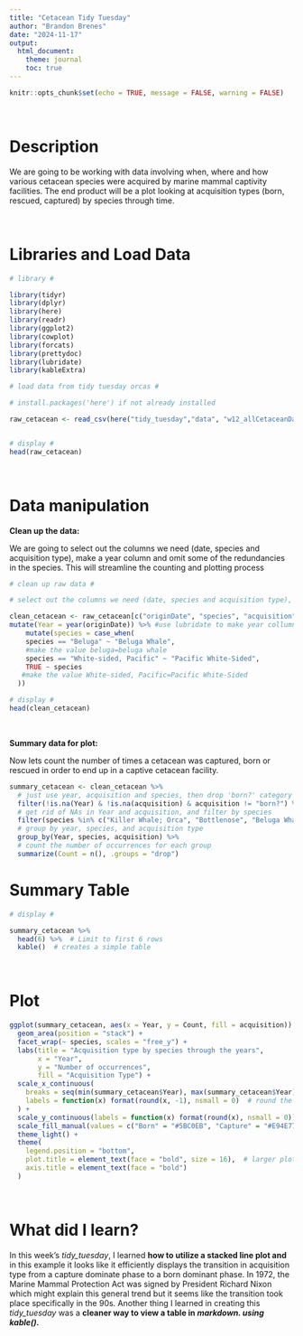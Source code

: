 ```yaml
---
title: "Cetacean Tidy Tuesday"
author: "Brandon Brenes"
date: "2024-11-17"
output:
  html_document:
    theme: journal
    toc: true
---
```


```r

knitr::opts_chunk$set(echo = TRUE, message = FALSE, warning = FALSE)

```

<br>

# Description
We are going to be working with data involving when, where and how various cetacean species were acquired by marine mammal captivity facilities. The end product will be a plot looking at acquisition types (born, rescued, captured) by species through time.

<br>

# Libraries and Load Data

```r

# library #

library(tidyr)
library(dplyr)
library(here)
library(readr)
library(ggplot2)
library(cowplot)
library(forcats)
library(prettydoc)
library(lubridate)
library(kableExtra)
```



```r

# load data from tidy tuesday orcas #

# install.packages('here') if not already installed

raw_cetacean <- read_csv(here("tidy_tuesday","data", "w12_allCetaceanData.csv"))


# display #
head(raw_cetacean)

```

<br>

# Data manipulation

**Clean up the data:**

We are going to select out the columns we need (date, species and acquisition type), make a year column and omit some of the redundancies in the species. This will streamline the counting and plotting process

```r

# clean up raw data #

# select out the columns we need (date, species and acquisition type), make year column and correct redundant beluga and white sided dolphin data

clean_cetacean <- raw_cetacean[c("originDate", "species", "acquisition")]%>% #date, species and acquisition type
mutate(Year = year(originDate)) %>% #use lubridate to make year collumn
    mutate(species = case_when(
    species == "Beluga" ~ "Beluga Whale", 
    #make the value beluga=beluga whale
    species == "White-sided, Pacific" ~ "Pacific White-Sided",
    TRUE ~ species
   #make the value White-sided, Pacific=Pacific White-Sided
  ))

# display #
head(clean_cetacean)

```

<br>

**Summary data for plot:**

Now lets count the number of times a cetacean was captured, born or rescued in order to end up in a captive cetacean facility.

```r
summary_cetacean <- clean_cetacean %>%
  # just use year, acquisition and species, then drop 'born?' category
  filter(!is.na(Year) & !is.na(acquisition) & acquisition != "born?") %>%  
  # get rid of NAs in Year and acquisition, and filter by species
  filter(species %in% c("Killer Whale; Orca", "Bottlenose", "Beluga Whale", "Pacific White-Sided") & acquisition %in% c("Born", "Capture")) %>% 
  # group by year, species, and acquisition type
  group_by(Year, species, acquisition) %>% 
  # count the number of occurrences for each group
  summarize(Count = n(), .groups = "drop")
```

# Summary Table

```r
# display #

summary_cetacean %>%
  head(6) %>%  # Limit to first 6 rows
  kable()  # creates a simple table

```

<br>

# Plot

```r

ggplot(summary_cetacean, aes(x = Year, y = Count, fill = acquisition)) +
  geom_area(position = "stack") +
  facet_wrap(~ species, scales = "free_y") +
  labs(title = "Acquisition type by species through the years",
       x = "Year",
       y = "Number of occurrences",
       fill = "Acquisition Type") +
  scale_x_continuous(
    breaks = seq(min(summary_cetacean$Year), max(summary_cetacean$Year), by = 10), 
    labels = function(x) format(round(x, -1), nsmall = 0)  # round the years to nearest decade
  ) +
  scale_y_continuous(labels = function(x) format(round(x), nsmall = 0)) +  # y labels as integers (rounded)
  scale_fill_manual(values = c("Born" = "#5BC0EB", "Capture" = "#E94E77")) +  # swap colors for 'born' and 'captured'
  theme_light() +
  theme(
    legend.position = "bottom",
    plot.title = element_text(face = "bold", size = 16),  # larger plot title font size
    axis.title = element_text(face = "bold")
  )

```

<br>

# What did I learn?

In this week's *tidy_tuesday*, I learned **how to utilize a stacked line plot and** in this example it looks like it efficiently displays the transition in acquisition type from a capture dominate phase to a born dominant phase. In 1972, the Marine Mammal Protection Act was signed by President Richard Nixon which might explain this general trend but it seems like the transition took place specifically in the 90s. Another thing I learned in creating this *tidy_tuesday* was a **cleaner way to view a table in *markdown. using kable().***
